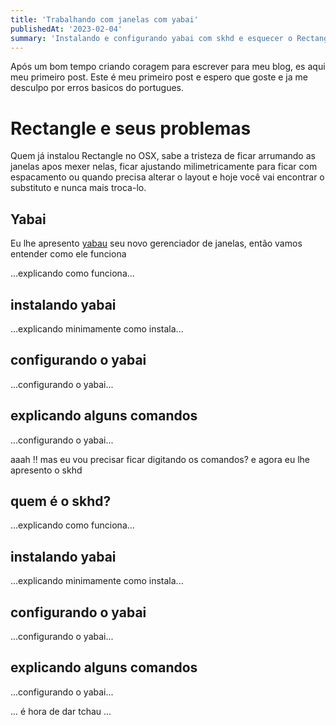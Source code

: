 ```yaml
---
title: 'Trabalhando com janelas com yabai'
publishedAt: '2023-02-04'
summary: 'Instalando e configurando yabai com skhd e esquecer o Rectangle'
---
```


Após um bom tempo criando coragem para escrever para meu blog, es aqui meu primeiro post. Este é meu primeiro post e espero que goste e ja me desculpo por erros basicos do portugues.

# Rectangle e seus problemas

Quem já instalou Rectangle no OSX, sabe a tristeza de ficar arrumando as janelas apos mexer nelas, ficar ajustando milimetricamente para ficar com espacamento ou quando precisa alterar o layout e hoje você vai encontrar o substituto e nunca mais troca-lo.


## Yabai

Eu lhe apresento [yabau](https://github.com/koekeishiya/yabai) seu novo gerenciador de janelas, então vamos entender como ele funciona

...explicando como funciona...

## instalando yabai

...explicando minimamente como instala...

## configurando o yabai

...configurando o yabai...

## explicando alguns comandos

...configurando o yabai...


aaah !! mas eu vou precisar ficar digitando os comandos? e agora eu lhe apresento o skhd

## quem é o skhd?

...explicando como funciona...

## instalando yabai

...explicando minimamente como instala...

## configurando o yabai

...configurando o yabai...

## explicando alguns comandos

...configurando o yabai...



... é hora de dar tchau ...
